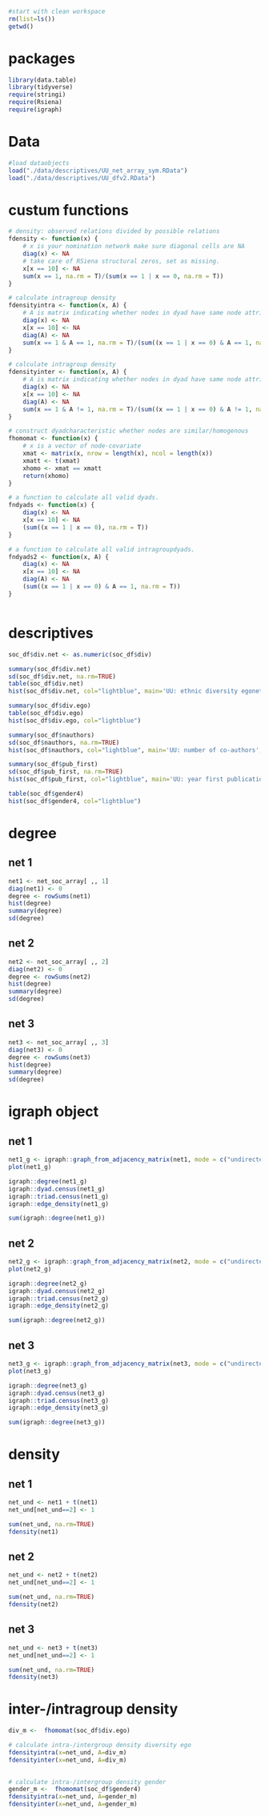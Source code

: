 
```r
#start with clean workspace 
rm(list=ls())
getwd()
```

# packages

```r
library(data.table) 
library(tidyverse) 
require(stringi)
require(Rsiena)
require(igraph)

```
# Data

```r
#load dataobjects
load("./data/descriptives/UU_net_array_sym.RData")
load("./data/descriptives/UU_dfv2.RData")
```


# custum functions

```r
# density: observed relations divided by possible relations
fdensity <- function(x) {
    # x is your nomination network make sure diagonal cells are NA
    diag(x) <- NA
    # take care of RSiena structural zeros, set as missing.
    x[x == 10] <- NA
    sum(x == 1, na.rm = T)/(sum(x == 1 | x == 0, na.rm = T))
}

# calculate intragroup density
fdensityintra <- function(x, A) {
    # A is matrix indicating whether nodes in dyad have same node attributes
    diag(x) <- NA
    x[x == 10] <- NA
    diag(A) <- NA
    sum(x == 1 & A == 1, na.rm = T)/(sum((x == 1 | x == 0) & A == 1, na.rm = T))
}

# calculate intragroup density
fdensityinter <- function(x, A) {
    # A is matrix indicating whether nodes in dyad have same node attributes
    diag(x) <- NA
    x[x == 10] <- NA
    diag(A) <- NA
    sum(x == 1 & A != 1, na.rm = T)/(sum((x == 1 | x == 0) & A != 1, na.rm = T))
}

# construct dyadcharacteristic whether nodes are similar/homogenous
fhomomat <- function(x) {
    # x is a vector of node-covariate
    xmat <- matrix(x, nrow = length(x), ncol = length(x))
    xmatt <- t(xmat)
    xhomo <- xmat == xmatt
    return(xhomo)
}

# a function to calculate all valid dyads.
fndyads <- function(x) {
    diag(x) <- NA
    x[x == 10] <- NA
    (sum((x == 1 | x == 0), na.rm = T))
}

# a function to calculate all valid intragroupdyads.
fndyads2 <- function(x, A) {
    diag(x) <- NA
    x[x == 10] <- NA
    diag(A) <- NA
    (sum((x == 1 | x == 0) & A == 1, na.rm = T))
}



```


# descriptives

```r


soc_df$div.net <- as.numeric(soc_df$div)

summary(soc_df$div.net)
sd(soc_df$div.net, na.rm=TRUE)
table(soc_df$div.net)
hist(soc_df$div.net, col="lightblue", main='UU: ethnic diversity egonets', xlab='Percentage non-Dutch collaborators')
```

```r
summary(soc_df$div.ego)
table(soc_df$div.ego)
hist(soc_df$div.ego, col="lightblue")

```

```r
summary(soc_df$nauthors)
sd(soc_df$nauthors, na.rm=TRUE)
hist(soc_df$nauthors, col="lightblue", main='UU: number of co-authors', xlab='Number of co-authors since 2019')

```

```r
summary(soc_df$pub_first)
sd(soc_df$pub_first, na.rm=TRUE)
hist(soc_df$pub_first, col="lightblue", main='UU: year first publication', xlab='Year first publication')

```

```r

table(soc_df$gender4)
hist(soc_df$gender4, col="lightblue")

```

# degree
## net 1


```r
net1 <- net_soc_array[ ,, 1]
diag(net1) <- 0
degree <- rowSums(net1)
hist(degree)
summary(degree)
sd(degree)

```

## net 2
```r
net2 <- net_soc_array[ ,, 2]
diag(net2) <- 0
degree <- rowSums(net2)
hist(degree)
summary(degree)
sd(degree)

```


## net 3

```r
net3 <- net_soc_array[ ,, 3]
diag(net3) <- 0
degree <- rowSums(net3)
hist(degree)
summary(degree)
sd(degree)

```


# igraph object 
## net 1

```r
net1_g <- igraph::graph_from_adjacency_matrix(net1, mode = c("undirected"))
plot(net1_g)

igraph::degree(net1_g)
igraph::dyad.census(net1_g)
igraph::triad.census(net1_g)
igraph::edge_density(net1_g)

sum(igraph::degree(net1_g))

```

## net 2

```r
net2_g <- igraph::graph_from_adjacency_matrix(net2, mode = c("undirected"))
plot(net2_g)

igraph::degree(net2_g)
igraph::dyad.census(net2_g)
igraph::triad.census(net2_g)
igraph::edge_density(net2_g)

sum(igraph::degree(net2_g))

```

## net 3
```r
net3_g <- igraph::graph_from_adjacency_matrix(net3, mode = c("undirected"))
plot(net3_g)

igraph::degree(net3_g)
igraph::dyad.census(net3_g)
igraph::triad.census(net3_g)
igraph::edge_density(net3_g)

sum(igraph::degree(net3_g))

```
# density
## net 1
```r

net_und <- net1 + t(net1)
net_und[net_und==2] <- 1

sum(net_und, na.rm=TRUE)
fdensity(net1)
```
## net 2
```r

net_und <- net2 + t(net2)
net_und[net_und==2] <- 1

sum(net_und, na.rm=TRUE)
fdensity(net2)
```
## net 3
```r

net_und <- net3 + t(net3)
net_und[net_und==2] <- 1

sum(net_und, na.rm=TRUE)
fdensity(net3)
```

# inter-/intragroup density

```r
div_m <-  fhomomat(soc_df$div.ego)
```


```r
# calculate intra-/intergroup density diversity ego
fdensityintra(x=net_und, A=div_m) 
fdensityinter(x=net_und, A=div_m)
    
```

```r
# calculate intra-/intergroup density gender
gender_m <-  fhomomat(soc_df$gender4)
fdensityintra(x=net_und, A=gender_m) 
fdensityinter(x=net_und, A=gender_m)
    
```


